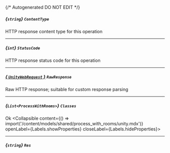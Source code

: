 {/* Autogenerated DO NOT EDIT  */}

##### *{`string`}* `ContentType`
HTTP response content type for this operation

---
##### *{`int`}* `StatusCode`
HTTP response status code for this operation

---
##### [*{ `UnityWebRequest` }*](https://docs.unity3d.com/2021.3/Documentation/ScriptReference/Networking.UnityWebRequest.html) `RawResponse`
Raw HTTP response; suitable for custom response parsing

---
##### *{`List<ProcessWithRooms>`}* `Classes`
Ok
<Collapsible content={() => import('/content/models/shared/process_with_rooms/unity.mdx')} openLabel={Labels.showProperties} closeLabel={Labels.hideProperties}>
</Collapsible>

---
##### *{`string`}* `Res`


